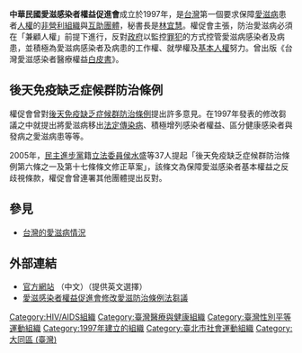 '''中華民國愛滋感染者權益促進會'''成立於1997年，是[[台灣|台灣]]第一個要求保障[[愛滋病|愛滋病]]患者[[人權|人權]]的[[非營利組織|非營利組織]]與[[互助團體|互助團體]]，秘書長是[[林宜慧|林宜慧]]。權促會主張，防治愛滋病必須在「兼顧人權」前提下進行，反對[[政府|政府]]以監控[[罪犯|罪犯]]的方式控管愛滋病感染者及病患，並積極為愛滋病感染者及病患的工作權、就學權及[[基本人權|基本人權]]努力。曾出版《台灣愛滋感染者醫療權益[[白皮書|白皮書]]》。

==後天免疫缺乏症候群防治條例==
權促會曾對[[後天免疫缺乏症候群防治條例|後天免疫缺乏症候群防治條例]]提出許多意見。在1997年發表的修改芻議之中就提出將愛滋病移出[[法定傳染病|法定傳染病]]、積極增列感染者權益、區分健康感染者與發病之愛滋病患等等。

2005年，[[民主進步黨|民主進步黨]]籍[[立法委員|立法委員]][[侯水盛|侯水盛]]等37人提起「後天免疫缺乏症候群防治條例第六條之一及第十七條條文修正草案」，該條文為保障愛滋感染者基本權益之反歧視條款，權促會曾連署其他團體提出反對。

== 參見 ==
* [[台灣的愛滋病情況|台灣的愛滋病情況]]

== 外部連結 ==
* [http://praatw.org 官方網站] {{Wayback|url=http://praatw.org/ |date=20131215060221 }}（中文）（提供英文選擇）
* [http://www.ncu.edu.tw/~phi/NRAE/newsletter/no1/04.html 愛滋感染者權益促進會修改愛滋防治條例法芻議] {{Wayback|url=http://www.ncu.edu.tw/~phi/NRAE/newsletter/no1/04.html |date=20041210064458 }}
{{org-stub}}
{{臺灣社會運動|性別平等運動}}
[[Category:HIV/AIDS組織|Category:HIV/AIDS組織]]
[[Category:臺灣醫療與健康組織|Category:臺灣醫療與健康組織]]
[[Category:臺灣性別平等運動組織|Category:臺灣性別平等運動組織]]
[[Category:1997年建立的組織|Category:1997年建立的組織]]
[[Category:臺北市社會運動組織|Category:臺北市社會運動組織]]
[[Category:大同區_(臺灣)|Category:大同區 (臺灣)]]